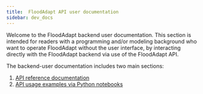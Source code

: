 ```yaml
---
title: 	FloodAdapt API user documentation
sidebar: dev_docs
---
```

Welcome to the FloodAdapt backend user documentation. This section is intended for readers with a programming and/or modeling background who want to operate FloodAdapt without the user interface, by interacting directly with the FloodAdapt backend via use of the FloodAdapt API.

The backend-user documentation includes two main sections:

(1) [API reference documentation](api_ref/api_index.qmd)
(2) [API usage examples via Python notebooks](examples/index.qmd)
